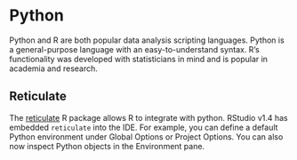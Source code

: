 # Python {#python}

Python and R are both popular data analysis scripting languages. Python is a general-purpose language with an easy-to-understand syntax. R's functionality was developed with statisticians in mind and is popular in academia and research.

## Reticulate

The [reticulate](https://rstudio.github.io/reticulate/) R package allows R to integrate with python. RStudio v1.4 has embedded `reticulate` into the IDE. For example, you can define a default Python environment under Global Options or Project Options. You can also now inspect Python objects in the Environment pane.

## 
